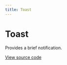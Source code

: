```yaml
---
title: Toast
---
```


# Toast

Provides a brief notification.

[View source code](https://github.com/Spendesk/grapes/tree/master/src/components/Toast)
